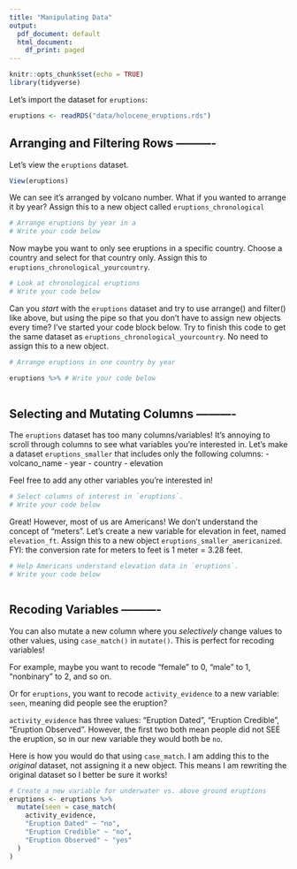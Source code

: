 ```yaml
---
title: "Manipulating Data"
output:
  pdf_document: default
  html_document:
    df_print: paged
---
```


```r
knitr::opts_chunk$set(echo = TRUE)
library(tidyverse)
```

Let's import the dataset for `eruptions`:

```r
eruptions <- readRDS("data/holocene_eruptions.rds")
```

## Arranging and Filtering Rows ----------

Let's view the `eruptions` dataset.

```r
View(eruptions)
```


We can see it's arranged by volcano number. What if you wanted to arrange it by year?
Assign this to a new object called `eruptions_chronological`

```r
# Arrange eruptions by year in a 
# Write your code below


```


Now maybe you want to only see eruptions in a specific country.
Choose a country and select for that country only. Assign this to `eruptions_chronological_yourcountry`.

```r
# Look at chronological eruptions 
# Write your code below
```


Can you *start* with the `eruptions` dataset and try to use arrange() and filter() like above, but using the pipe so that you don't have to assign new objects every time?
I've started your code block below. Try to finish this code to get the same dataset as `eruptions_chronological_yourcountry`.
No need to assign this to a new object.

```r
# Arrange eruptions in one country by year

eruptions %>% # Write your code below
  

```

## Selecting and Mutating Columns ----------

The `eruptions` dataset has too many columns/variables! It's annoying to scroll through columns to see what variables you're interested in.
Let's make a dataset `eruptions_smaller` that includes only the following columns:
  - volcano_name
  - year
  - country
  - elevation

Feel free to add any other variables you're interested in!
  
```r
# Select columns of interest in `eruptions`.
# Write your code below


```


Great! However, most of us are Americans! We don't understand the concept of "meters". 
Let's create a new variable for elevation in feet, named `elevation_ft`.
Assign this to a new object `eruptions_smaller_americanized`.
FYI: the conversion rate for meters to feet is 1 meter = 3.28 feet.

```r
# Help Americans understand elevation data in `eruptions`.
# Write your code below



```



## Recoding Variables ----------

You can also mutate a new column where you *selectively* change values to other values, using `case_match()` in `mutate()`.
This is perfect for recoding variables!

For example, maybe you want to recode "female" to 0, "male" to 1, "nonbinary" to 2, and so on.

Or for `eruptions`, you want to recode `activity_evidence` to a new variable: `seen`, meaning did people see the eruption?

`activity_evidence` has three values: "Eruption Dated", "Eruption Credible", "Eruption Observed". 
However, the first two both mean people did not SEE the eruption, so in our new variable they would both be `no`.

Here is how you would do that using `case_match`. I am adding this to the *original* dataset, not assigning it a new object.
This means I am rewriting the original dataset so I better be sure it works!

```r
# Create a new variable for underwater vs. above ground eruptions
eruptions <- eruptions %>% 
  mutate(seen = case_match(
    activity_evidence,
    "Eruption Dated" ~ "no",
    "Eruption Credible" ~ "no",
    "Eruption Observed" ~ "yes"
  )
)
```


